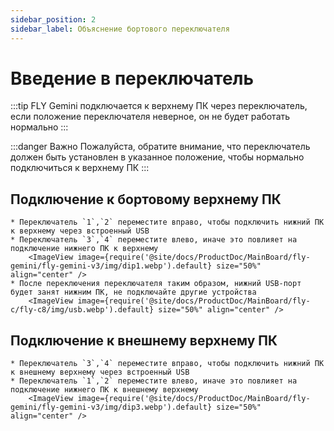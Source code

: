 ```yaml
---
sidebar_position: 2
sidebar_label: Объяснение бортового переключателя
---
```





# Введение в переключатель

:::tip
FLY Gemini подключается к верхнему ПК через переключатель, если положение переключателя неверное, он не будет работать нормально
:::

:::danger Важно
Пожалуйста, обратите внимание, что переключатель должен быть установлен в указанное положение, чтобы нормально подключиться к верхнему ПК
:::

## Подключение к бортовому верхнему ПК

    * Переключатель `1`,`2` переместите вправо, чтобы подключить нижний ПК к верхнему через встроенный USB
    * Переключатель `3`,`4` переместите влево, иначе это повлияет на подключение нижнего ПК к верхнему
        <ImageView image={require('@site/docs/ProductDoc/MainBoard/fly-gemini/fly-gemini-v3/img/dip1.webp').default} size="50%" align="center" />
    * После переключения переключателя таким образом, нижний USB-порт будет занят нижним ПК, не подключайте другие устройства
        <ImageView image={require('@site/docs/ProductDoc/MainBoard/fly-c/fly-c8/img/usb.webp').default} size="50%" align="center" />


## Подключение к внешнему верхнему ПК

    * Переключатель `3`,`4` переместите вправо, чтобы подключить нижний ПК к внешнему верхнему через встроенный USB
    * Переключатель `1`,`2` переместите влево, иначе это повлияет на подключение нижнего ПК к внешнему верхнему
        <ImageView image={require('@site/docs/ProductDoc/MainBoard/fly-gemini/fly-gemini-v3/img/dip3.webp').default} size="50%" align="center" />


